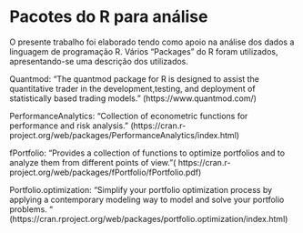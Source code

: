 # Pacotes do R para análise
\newpage

O presente trabalho foi elaborado tendo como apoio na análise dos dados a linguagem de programação R.
Vários “Packages” do R foram utilizados, apresentando-se uma descrição dos utilizados.

Quantmod: “The quantmod package for R is designed to assist the quantitative trader in the development,testing, and deployment of statistically based trading models.” (https://www.quantmod.com/)

PerformanceAnalytics: “Collection of econometric functions for performance and risk analysis.”
(https://cran.r-project.org/web/packages/PerformanceAnalytics/index.html)

fPortfolio: “Provides a collection of functions to optimize portfolios and to analyze them from different points of view.”( https://cran.r-project.org/web/packages/fPortfolio/fPortfolio.pdf)

Portfolio.optimization: “Simplify your portfolio optimization process by applying a contemporary modeling way to model and solve your portfolio problems. “ (https://cran.rproject.org/web/packages/portfolio.optimization/index.html)
